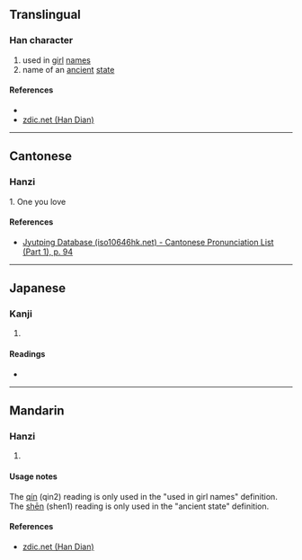 {{character info/new}}
==Translingual==

===Han character===
{{Han char|rn=38|rad=女|as=10|sn=13|four=45494|canj=VQKD|ids=⿰女秦}}

# used in [[girl]] [[name]]s
# name of an [[ancient]] [[state]]

====References====
* {{Han ref|kx=0268.320|dkj=06601|hdz=21070.070|uh=5AC0|ud=23232|bh=DD41|bd=56641}}
* [http://www.zdic.net/zd/zi/ZdicE5ZdicABZdic80.htm zdic.net (Han Dian)]

----

==Cantonese==

===Hanzi===
{{yue-hanzi|jyut=[[ceon4]]|y=cheun4}}

1. One you love

====References====
* [http://www.iso10646hk.net/jp/document/download.jsp Jyutping Database (iso10646hk.net) - Cantonese Pronunciation List (Part 1), p. 94]

----

==Japanese==

===Kanji===
{{ja-kanji|grade=|rs=女10}}

# {{defn|lang=ja|sort=女10}}

====Readings====
* {{ja-readings|on=[[しん]] (shin), [[じん]] (jin)|kun=}}

----

==Mandarin==

===Hanzi===
{{cmn-hanzi|pin=[[qín]] ([[qin2]]), [[shēn]] ([[shen1]])|wg=ch'in<sup>2</sup>}}

# {{defn|lang=cmn|sort=女10}}

====Usage notes====
The [[qín]] (qin2) reading is only used in the "used in girl names" definition. The [[shēn]] (shen1) reading is only used in the "ancient state" definition.

====References====
* [http://www.zdic.net/zd/zi/ZdicE5ZdicABZdic80.htm zdic.net (Han Dian)]